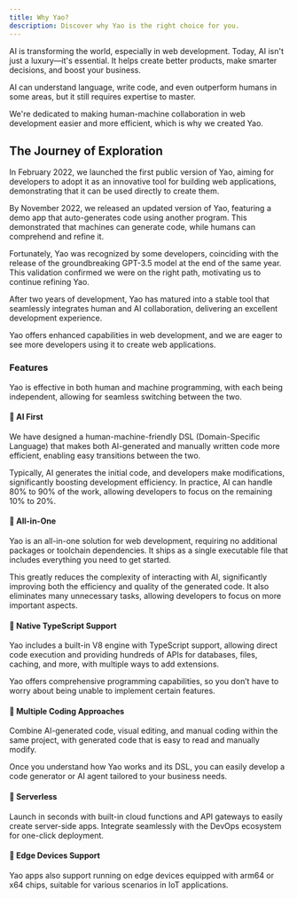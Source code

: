 ```yaml
---
title: Why Yao?
description: Discover why Yao is the right choice for you.
---
```


AI is transforming the world, especially in web development. Today, AI isn't just a luxury—it's essential. It helps create better products, make smarter decisions, and boost your business.

AI can understand language, write code, and even outperform humans in some areas, but it still requires expertise to master.

We're dedicated to making human-machine collaboration in web development easier and more efficient, which is why we created Yao.

## The Journey of Exploration

In February 2022, we launched the first public version of Yao, aiming for developers to adopt it as an innovative tool for building web applications, demonstrating that it can be used directly to create them.

By November 2022, we released an updated version of Yao, featuring a demo app that auto-generates code using another program. This demonstrated that machines can generate code, while humans can comprehend and refine it.

Fortunately, Yao was recognized by some developers, coinciding with the release of the groundbreaking GPT-3.5 model at the end of the same year. This validation confirmed we were on the right path, motivating us to continue refining Yao.

After two years of development, Yao has matured into a stable tool that seamlessly integrates human and AI collaboration, delivering an excellent development experience.

Yao offers enhanced capabilities in web development, and we are eager to see more developers using it to create web applications.

### Features

Yao is effective in both human and machine programming, with each being independent, allowing for seamless switching between the two.

#### 🔮 AI First

We have designed a human-machine-friendly DSL (Domain-Specific Language) that makes both AI-generated and manually written code more efficient, enabling easy transitions between the two.

Typically, AI generates the initial code, and developers make modifications, significantly boosting development efficiency. In practice, AI can handle 80% to 90% of the work, allowing developers to focus on the remaining 10% to 20%.

#### 🔮 All-in-One

Yao is an all-in-one solution for web development, requiring no additional packages or toolchain dependencies. It ships as a single executable file that includes everything you need to get started.

This greatly reduces the complexity of interacting with AI, significantly improving both the efficiency and quality of the generated code. It also eliminates many unnecessary tasks, allowing developers to focus on more important aspects.

#### 🔮 Native TypeScript Support

Yao includes a built-in V8 engine with TypeScript support, allowing direct code execution and providing hundreds of APIs for databases, files, caching, and more, with multiple ways to add extensions.

Yao offers comprehensive programming capabilities, so you don’t have to worry about being unable to implement certain features.

#### 🔮 Multiple Coding Approaches

Combine AI-generated code, visual editing, and manual coding within the same project, with generated code that is easy to read and manually modify.

Once you understand how Yao works and its DSL, you can easily develop a code generator or AI agent tailored to your business needs.

#### 🔮 Serverless

Launch in seconds with built-in cloud functions and API gateways to easily create server-side apps. Integrate seamlessly with the DevOps ecosystem for one-click deployment.

#### 🔮 Edge Devices Support

Yao apps also support running on edge devices equipped with arm64 or x64 chips, suitable for various scenarios in IoT applications.
